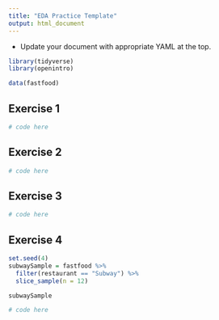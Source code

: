```yaml
---
title: "EDA Practice Template"
output: html_document
---
```


- Update your document with appropriate YAML at the top.

```r
library(tidyverse)
library(openintro)
```

```r
data(fastfood)
```

## Exercise 1

```r
# code here
```


## Exercise 2

```r
# code here
```

## Exercise 3

```r
# code here
```

## Exercise 4


```r
set.seed(4)
subwaySample = fastfood %>%
  filter(restaurant == "Subway") %>%
  slice_sample(n = 12)

subwaySample
```

```r
# code here
```

